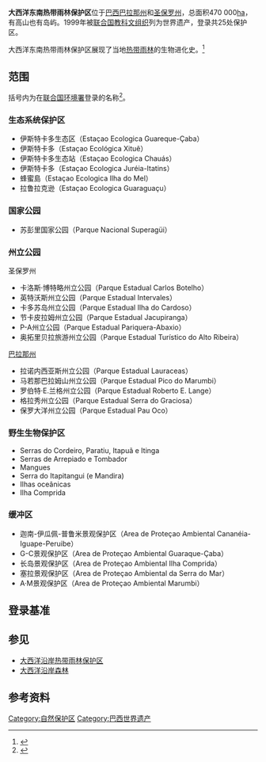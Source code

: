 {{世界遗产概要表
|zh_name = 大西洋东南热带雨林保护区
|site_img = 
|site_img_capt = 大
|site_img_width =
|en_name = Atlantic Forest South-East Reserves
|fr_name = Forêt atlantique – Réserves du sud-est
|country = {{BRA}}
|area =
|criterion_n =(vii)(ix)(x)
|ID = 893
|Region = 拉丁美洲和加勒比地区
|rg_year = 1999
|Danger_year =
|ex_rg_year =
|iucn =    Ia, II, V
|remarks =
|org_url = http://whc.unesco.org/en/list/893
|map_img =
|map_img_width =
|locator_x =
|locator_y =
|Coor = 
}}

'''大西洋东南热带雨林保护区'''位于[[巴西|巴西]][[巴拉那州|巴拉那州]]和[[圣保罗州|圣保罗州]]，总面积470 000[[ha|ha]]，有高山也有岛屿。1999年被[[联合国教科文组织|联合国教科文组织]]列为世界遗产，登录共25处保护区。

大西洋东南热带雨林保护区展现了当地[[热带雨林|热带雨林]]的生物进化史。<ref>{{cite web|title=Atlantic Forest South-East Reserves|url=http://whc.unesco.org/en/list/893|accessdate=2011-01-03|archive-date=2017-07-05|archive-url=https://web.archive.org/web/20170705163440/http://whc.unesco.org/en/list/893|dead-url=no}}</ref>

== 范围 == 
括号内为在[[联合国环境署|联合国环境署]]登录的名称<ref>{{Cite web |url=http://www.unep-wcmc.org/sites/wh/se_atlan.html |title=存档副本 |accessdate=2011-01-03 |archive-date=2008-09-22 |archive-url=https://web.archive.org/web/20080922234702/http://www.unep-wcmc.org/sites/wh/se_atlan.html |dead-url=yes }}</ref>。

=== 生态系统保护区 ===

* 伊斯特卡多生态区（Estaçao Ecologica Guareque-Çaba）   
* 伊斯特卡多（Estaçao Ecológica Xituê）  
* 伊斯特卡多生态站（Estaçao Ecologica Chauás）
* 伊斯特卡多（Estaçao Ecologica Juréia-Itatins）
* 蜂蜜島（Estaçao Ecologica Ilha do Mel）
* 拉鲁拉克逊（Estaçao Ecologica Guaraguaçu）

=== 国家公园 ===
*苏彭里国家公园（Parque Nacional Superagüi）

=== 州立公园 ===
;圣保罗州
* 卡洛斯·博特略州立公园（Parque Estadual Carlos Botelho）
* 英特沃斯州立公园（Parque Estadual Intervales）
* 卡多苏岛州立公园（Parque Estadual Ilha do Cardoso） 
* 节卡皮拉姆州立公园（Parque Estadual Jacupiranga） 
* P-A州立公园（Parque Estadual Pariquera-Abaxio） 
* 奥拓里贝拉旅游州立公园（Parque Estadual Turístico do Alto Ribeira） 

;[[巴拉那州|巴拉那州]]
* 拉诺内西亚斯州立公园（Parque Estadual Lauraceas） 
* 马若那巴拉姆山州立公园（Parque Estadual Pico do Marumbi）
* 罗伯特·E.兰格州立公园（Parque Estadual Roberto E. Lange） 
* 格拉秀州立公园（Parque Estadual Serra do Graciosa）
* 保罗大洋州立公园（Parque Estadual Pau Oco）

=== 野生生物保护区 ===
* Serras do Cordeiro, Paratiu, Itapuã e Itinga
* Serras de Arrepiado e Tombador 
* Mangues
* Serra do Itapitangui (e Mandira) 
* Ilhas oceânicas
* Ilha Comprida 
 
=== 缓冲区===
* 迦南-伊瓜佩-普鲁米景观保护区（Area de Proteçao Ambiental Cananéia-Iguape-Peruibe） 
*G-C景观保护区（Area de Proteçao Ambiental Guaraque-Çaba）
* 长岛景观保护区（Area de Proteçao Ambiental Ilha Comprida） 
* 塞拉景观保护区（Area de Proteçao Ambiental da Serra do Mar） 
* A·M景观保护区（Area de Proteçao Ambiental Marumbi）

== 登录基准 ==
{{世界遗产基准|7|9|10}}

==参见==
{{Portal|世界遗产|Welterbe.svg}}
* [[大西洋沿岸热带雨林保护区|大西洋沿岸热带雨林保护区]]
* [[大西洋沿岸森林|大西洋沿岸森林]]

==参考资料==
{{reflist}}

{{巴西世界遗产}}

[[Category:自然保护区|Category:自然保护区]]
[[Category:巴西世界遗产|Category:巴西世界遗产]]